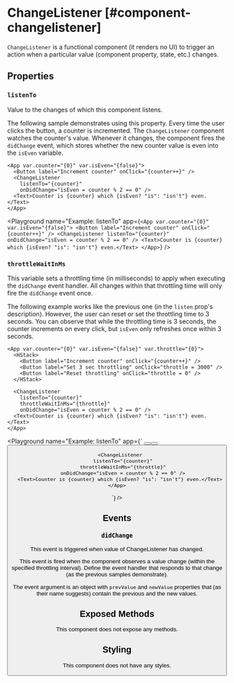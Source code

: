 
# ChangeListener [#component-changelistener]

`ChangeListener` is a functional component (it renders no UI) to trigger an action when a particular value (component property, state, etc.) changes.



## Properties

### `listenTo`

Value to the changes of which this component listens.

The following sample demonstrates using this property. Every time the user clicks the button, a counter is incremented. The `ChangeListener` component watches the counter's value. Whenever it changes, the component fires the `didChange` event, which stores whether the new counter value is even into the `isEven` variable.

```ueml copy
<App var.counter="{0}" var.isEven="{false}">
  <Button label="Increment counter" onClick="{counter++}" />
  <ChangeListener
    listenTo="{counter}"
    onDidChange="isEven = counter % 2 == 0" />
  <Text>Counter is {counter} which {isEven? "is": "isn't"} even.</Text>
</App>
```

<Playground
  name="Example: listenTo"
  app={`
    <App var.counter="{0}" var.isEven="{false}">
      <Button label="Increment counter" onClick="{counter++}" />
      <ChangeListener
        listenTo="{counter}"
        onDidChange="isEven = counter % 2 == 0" />
      <Text>Counter is {counter} which {isEven? "is": "isn't"} even.</Text>
    </App>
  `}
/>

### `throttleWaitInMs`

This variable sets a throttling time (in milliseconds) to apply when executing the `didChange` event handler. All changes within that throttling time will only fire the `didChange` event once.

The following example works like the previous one (in the `listen` prop's description). However, the user can reset or set the throttling time to 3 seconds. You can observe that while the throttling time is 3 seconds, the counter increments on every click, but `isEven` only refreshes once within 3 seconds.

```ueml copy
<App var.counter="{0}" var.isEven="{false}" var.throttle="{0}">
  <HStack>
    <Button label="Increment counter" onClick="{counter++}" />
    <Button label="Set 3 sec throttling" onClick="throttle = 3000" />
    <Button label="Reset throttling" onClick="throttle = 0" />
  </HStack>

  <ChangeListener
    listenTo="{counter}"
    throttleWaitInMs="{throttle}"
    onDidChange="isEven = counter % 2 == 0" />
  <Text>Counter is {counter} which {isEven? "is": "isn't"} even.</Text>
</App>
```

<Playground
    name="Example: listenTo"
    app={`
    <App var.counter="{0}" var.isEven="{false}" var.throttle="{0}">
      <HStack>
        <Button label="Increment counter" onClick="{counter++}" />
        <Button label="Set 3 sec throttling" onClick="throttle = 3000" />
        <Button label="Reset throttling" onClick="throttle = 0" />
      </HStack>

      <ChangeListener
        listenTo="{counter}"
        throttleWaitInMs="{throttle}"
        onDidChange="isEven = counter % 2 == 0" />
      <Text>Counter is {counter} which {isEven? "is": "isn't"} even.</Text>
    </App>
  `}
/>

## Events

### `didChange`

This event is triggered when value of ChangeListener has changed.

This event is fired when the component observes a value change (within the specified throttling interval). Define the event handler that responds to that change (as the previous samples demonstrate).

The event argument is an object with `prevValue` and `newValue` properties that (as their name suggests) contain the previous and the new values.

## Exposed Methods

This component does not expose any methods.

## Styling

This component does not have any styles.
